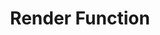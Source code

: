 ---
id: "q_vue_hard_002"
questionType: "MULTIPLE_CHOICE"
title: "Render Function"
description: "What does the render function return in a Vue component?"
difficulty: "HARD"
category: "Vue"
options:
  - "HTML string"
  - "Virtual DOM node"
  - "Template reference"
  - "Component instance"
correctAnswer: 1
---